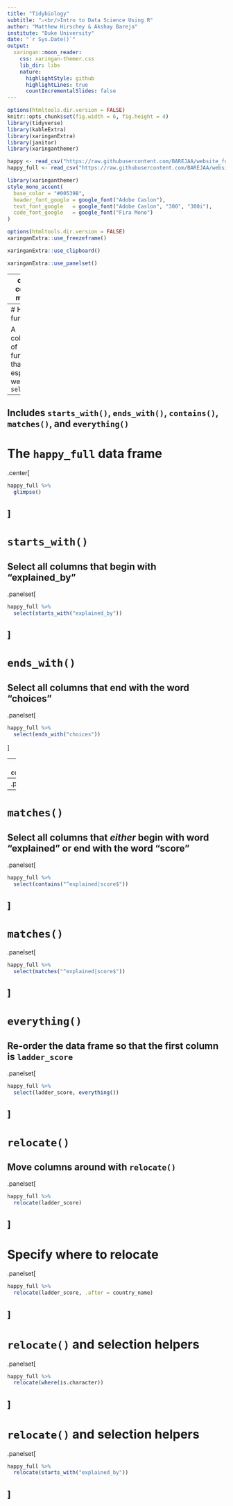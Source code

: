 ```yaml
---
title: "Tidybiology"
subtitle: "⚔<br/>Intro to Data Science Using R"
author: "Matthew Hirschey & Akshay Bareja"
institute: "Duke University"
date: "`r Sys.Date()`"
output:
  xaringan::moon_reader:
    css: xaringan-themer.css
    lib_dir: libs
    nature:
      highlightStyle: github
      highlightLines: true
      countIncrementalSlides: false
---
```



```r
options(htmltools.dir.version = FALSE)
knitr::opts_chunk$set(fig.width = 6, fig.height = 4) 
library(tidyverse)
library(kableExtra)
library(xaringanExtra)
library(janitor)
library(xaringanthemer)

happy <- read_csv("https://raw.githubusercontent.com/BAREJAA/website_for_john/master/datasets/happy_small.csv")
happy_full <- read_csv("https://raw.githubusercontent.com/BAREJAA/website_for_john/master/datasets/world-happiness-report-2021.csv") %>% clean_names() %>% rename(region = regional_indicator)
```

```r
library(xaringanthemer)
style_mono_accent(
  base_color = "#00539B",
  header_font_google = google_font("Adobe Caslon"),
  text_font_google   = google_font("Adobe Caslon", "300", "300i"),
  code_font_google   = google_font("Fira Mono")
)
```

```r
options(htmltools.dir.version = FALSE)
xaringanExtra::use_freezeframe()
```

```r
xaringanExtra::use_clipboard()
```

```r
xaringanExtra::use_panelset()
```

---
class: center, middle

# Selection Helpers

---
# Helper functions

A collection of functions that work especially well with `select()`

--

Includes `starts_with()`, `ends_with()`, `contains()`, `matches()`, and `everything()`
---
# The `happy_full` data frame

.center[
```r
happy_full %>% 
  glimpse()
```
]
---
# `starts_with()`

Select all columns that begin with "explained_by"  
--
.panelset[
```r
happy_full %>% 
  select(starts_with("explained_by"))
```
]
---
# `ends_with()`

Select all columns that end with the word "choices"  
--
.panelset[
```r
happy_full %>% 
  select(ends_with("choices"))
```
]

---
# `contains()`

Select all columns that contain the word "log"  
--
.panelset[
```r
happy_full %>% 
  select(contains("log"))
```
]
---
# `matches()`

Select all columns that *either* begin with word "explained" or end with the word "score"
--
.panelset[
```r
happy_full %>% 
  select(contains("^explained|score$"))
```
]
---
# `matches()`

.panelset[
```r
happy_full %>% 
  select(matches("^explained|score$"))
```
]
---
# `everything()`

Re-order the data frame so that the first column is `ladder_score`
--
.panelset[
```r
happy_full %>% 
  select(ladder_score, everything())
```
]
---
# `relocate()`

Move columns around with `relocate()`
--
.panelset[
```r
happy_full %>% 
  relocate(ladder_score)
```
]
---
# Specify where to relocate

.panelset[
```r
happy_full %>% 
  relocate(ladder_score, .after = country_name)
```
]
---
# `relocate()` and selection helpers

.panelset[
```r
happy_full %>% 
  relocate(where(is.character))
```
]
---
# `relocate()` and selection helpers

.panelset[
```r
happy_full %>% 
  relocate(starts_with("explained_by"))
```
]
---


